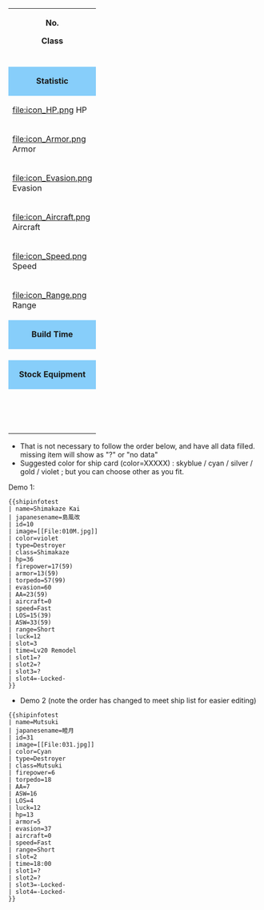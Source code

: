 {|style="border: 1px solid darkgray; width: 295px;"
|-
| colspan="4" style="text-align: center; background-color: {{{color|}}};"|<p style="font-size:20px">'''{{{name|Name?}}}'''</p>
<p style="font-size:15px">'''No.{{{id|??}}} {{{japanesename|}}}'''</p>
<p>'''{{{class|???}}} Class {{{type|}}}'''</p>
|-
|align=center colspan="4" |{{{image|}}}
|-
| colspan="4" style="text-align: center; background-color: LightSkyBlue;"|'''Statistic'''
|-
| style="width: 70px;"|[[file:icon_HP.png]] HP
|width="60px"|'''{{{hp|no data}}}'''
| style="width: 80px;"|[[file:icon_Gun.png]] Firepower
|'''{{{firepower|no data}}}'''
|-
| style="width: 70px;"|[[file:icon_Armor.png]] Armor
|width="60px"|'''{{{armor|no data}}}'''
| style="width: 80px;"|[[file:icon_Torpedo.png]] Torpedo
|'''{{{torpedo|no data}}}'''
|-
| style="width: 70px;"|[[file:icon_Evasion.png]] Evasion
|width="60px"|'''{{{evasion|no data}}}'''
| style="width: 80px;"|[[file:icon_AA.png]] AA
|'''{{{AA|no data}}}'''
|-
| style="width: 70px;"|[[file:icon_Aircraft.png]] Aircraft
|width="60px"|'''{{{aircraft|no data}}}'''
| style="width: 80px;"|[[file:icon_ASW.png]] ASW
|'''{{{ASW|no data}}}'''
|-
| style="width: 70px;"|[[file:icon_Speed.png]] Speed
|width="60px"|'''{{{speed|no data}}}'''
| style="width: 80px;"|[[file:icon_LOS.png]] LOS
|'''{{{LOS|no data}}}'''
|-
| style="width: 70px;"|[[file:icon_Range.png]] Range
|width="60px"|'''{{{range|no data}}}'''
| style="width: 80px;"|[[file:icon_Luck.png]] Luck
|'''{{{luck|no data}}}'''
|-
| colspan="3" style="text-align: center; background-color: LightSkyBlue;"|'''Build Time'''
|style="text-align: center; background-color: LightSkyBlue;" | '''Slot'''
|- 
| colspan="3" style="text-align: center;"|{{{time|no dataaaaaaaaaaa}}}
| align=center |{{{slot|no data}}}
|-
| colspan="3" style="text-align: center; background-color: LightSkyBlue;"|'''Stock Equipment'''
|style="text-align: center; background-color: LightSkyBlue;" | '''[[file:icon_Aircraft.png]]Space'''
|-
|align=center colspan="3" |{{{slot1|no data}}}
|align=center | {{{space1|}}}
|-
|align=center colspan="3" |{{{slot2|no data}}}
|align=center | {{{space2|}}}
|-
|align=center colspan="3" |{{{slot3|no data}}}
|align=center | {{{space3|}}}
|-
|align=center colspan="3" |{{{slot4|no data}}}
|align=center | {{{space4|}}}
|}
<noinclude>

*That is not necessary to follow the order below, and have all data filled. missing item will show as "?" or "no data"
*Suggested color for ship card (color=XXXXX) : skyblue / cyan / silver / gold / violet ; but you can choose other as you fit.
Demo 1:

<pre>
{{shipinfotest
| name=Shimakaze Kai
| japanesename=島風改
| id=10
| image=[[File:010M.jpg]]
| color=violet
| type=Destroyer
| class=Shimakaze
| hp=36
| firepower=17(59)
| armor=13(59)
| torpedo=57(99)
| evasion=60
| AA=23(59)
| aircraft=0
| speed=Fast
| LOS=15(39)
| ASW=33(59)
| range=Short
| luck=12
| slot=3
| time=Lv20 Remodel
| slot1=?
| slot2=?
| slot3=?
| slot4=-Locked-
}}
</pre>

{{ShipinfoTest
| name=Shimakaze Kai
| japanesename=島風改
| id=10
| image=[[File:010M.jpg]]
| color=violet
| type=Destroyer
| class=Shimakaze
| hp=36
| firepower=17(59)
| armor=13(59)
| torpedo=57(99)
| evasion=60
| AA=23(59)
| aircraft=0
| speed=Fast
| LOS=15(39)
| ASW=33(59)
| range=Short
| luck=12
| slot=3
| time=Lv20 Remodel
| slot1=?
| slot2=?
| slot3=?
| slot4=-Locked-
}}

*Demo 2 (note the order has changed to meet ship list for easier editing)
<pre>
{{shipinfotest
| name=Mutsuki
| japanesename=睦月
| id=31
| image=[[File:031.jpg]]
| color=Cyan
| type=Destroyer
| class=Mutsuki
| firepower=6
| torpedo=18
| AA=7
| ASW=16
| LOS=4
| luck=12
| hp=13
| armor=5
| evasion=37
| aircraft=0
| speed=Fast
| range=Short
| slot=2
| time=18:00
| slot1=?
| slot2=?
| slot3=-Locked-
| slot4=-Locked-
}}
</pre>
{{ShipinfoTest
| name=Mutsuki
| japanesename=睦月
| id=31
| image=[[File:031.jpg]]
| color=Cyan
| type=Destroyer
| class=Mutsuki
| firepower=6
| torpedo=18
| AA=7
| ASW=16
| LOS=4
| luck=12
| hp=13
| armor=5
| evasion=37
| aircraft=0
| speed=Fast
| range=Short
| slot=2
| time=18:00
| slot1=?
| slot2=?
| slot3=-Locked-
| slot4=-Locked-
}}

{{ShipinfoTest
| name=Kaga Kai
| japanesename=加賀改
| id=007b
| image=[[File:007b.png]]
| color=violet| type=Aircraft Carrier
| class=Kaga
| hp=79
| firepower=6 (49)
| armor=45 (79)
| torpedo=0
| evasion=39 (69)
| AA=42 (79)
| aircraft=98
| speed=High
| LOS=61 (89)
| ASW=0
| range=Short
| luck=12
| slot=4
| time=Lv30 Remodel
| slot1=[[Type 52 Zero Fighter]] 
| slot2=[[Suisei (Comet)]] 
| slot3=[[Type 97 Torpedo Bomber]] 
| slot4=-Unequipped-
| space1=20
| space2=20
| space3=46
| space4=12
}}
</noinclude>